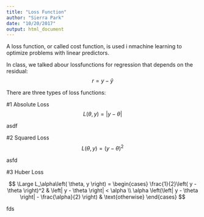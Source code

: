 ```yaml
---
title: "Loss Function"
author: "Sierra Park"
date: "10/20/2017"
output: html_document
---
```



A loss function, or called cost function, is used i nmachine learning to optimize problems with linear predictors.


In class, we talked abour lossfunctions for regression that depends on the residual:
$$
r = y - \hat{y}
$$

There are three types of loss functions:

#1 Absolute Loss 
$$
L(\theta, y)  = |y - \theta|
$$

asdf


#2 Squared Loss
$$
L(\theta, y) = (y - \theta)^2
$$

asfd

#3 Huber Loss


$$
\Large L_\alpha\left( \theta, y \right) = \begin{cases} \frac{1}{2}\left( y - \theta \right)^2 & \left| y - \theta \right| < \alpha \\ \alpha \left(\left| y - \theta \right| - \frac{\alpha}{2} \right) & \text{otherwise} \end{cases} 
$$

fds